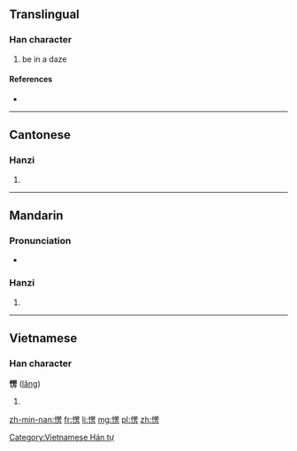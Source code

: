 ==Translingual==

===Han character===
{{Han char|rn=61|rad=心|as=09|sn=12|four=9602<sub>7</sub>|canj=心田中尸 (PWLS)}}

# be in a daze

====References====
* {{Han ref|kx=0396.071|dkj=10980|hdz=42328.120|uh=6123|ud=24867|bh=B468|bd=46184}}

----

==Cantonese==

===Hanzi===
{{yue-hanzi|jyut=|y=ling6}}

# {{defn|lang=yue|sort=心09}}

----

==Mandarin==

===Pronunciation===
* {{audio|Zh-lèng.ogg|Audio}}

===Hanzi===
{{cmn-hanzi|pin=[[léng]] ([[leng2]])|wg=leng<sup>2</sup>}}

# {{defn|lang=cmn|sort=心09}}

----

==Vietnamese==

===Han character===
'''愣''' ([[lăng]])

# {{defn|lang=vi}}

[[Category:Vietnamese Hán tự]]

[[zh-min-nan:愣]]
[[fr:愣]]
[[li:愣]]
[[mg:愣]]
[[pl:愣]]
[[zh:愣]]
